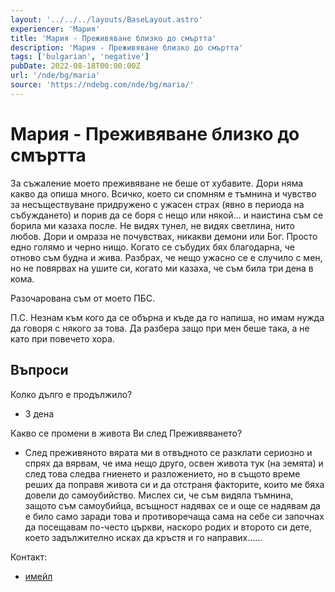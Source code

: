 ```yaml
---
layout: '../../../layouts/BaseLayout.astro'
experiencer: 'Мария'
title: 'Мария - Преживяване близко до смъртта'
description: 'Мария - Преживяване близко до смъртта'
tags: ['bulgarian', 'negative']
pubDate: 2022-08-18T00:00:00Z
url: '/nde/bg/maria'
source: 'https://ndebg.com/nde/bg/maria/'
---
```


# Мария - Преживяване близко до смъртта

За съжаление моето преживяване не беше от хубавите. Дори няма какво да опиша много. Всичко, което си спомням е тъмнина и чувство за несъществуване придружено с ужасен страх (явно в периода на събуждането) и порив да се боря с нещо или някой… и наистина съм се борила ми казаха после. Не видях тунел, не видях светлина, нито любов. Дори и омраза не почувствах, никакви демони или Бог. Просто едно голямо и черно нищо. Когато се събудих бях благодарна, че отново съм будна и жива. Разбрах, че нещо ужасно се е случило с мен, но не повярвах на ушите си, когато ми казаха, че съм била три дена в кома.

Разочарована съм от моето ПБС.

П.С. Незнам към кого да се обърна и къде да го напиша, но имам нужда да говоря с някого за това. Да разбера защо при мен беше така, а не като при повечето хора.

## Въпроси

Колко дълго е продължило?
- 3 дена

Какво се промени в живота Ви след Преживяването?
- След преживяното вярата ми в отвъдното се разклати сериозно и спрях да вярвам, че има нещо друго, освен живота тук (на земята) и след това следва гниенето и разложението, но в същото време реших да поправя живота си и да отстраня факторите, които ме бяха довели до самоубийство. Мислех си, че съм видяла тъмнина, защото съм самоубийца, всъщност надявах се и още се надявам да е било само заради това и противоречаща сама на себе си започнах да посещавам по-често църкви, наскоро родих и второто си дете, което задължително исках да кръстя и го направих……

Контакт:
- [имейл](mailto:maria_solitario@abv.bg?subject=НДЕ)
